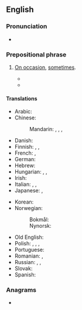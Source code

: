 ==English==

===Pronunciation===
* {{audio|en|en-au-at times.ogg|Audio (AU)}}

===Prepositional phrase===
{{head|en|prepositional phrase}}

# {{lb|en|idiomatic}} [[on occasion|On occasion]], [[sometimes#Adverb|sometimes]].
#: {{synonyms|en|at turns|occasionally|Thesaurus:occasionally}}
#: {{ux|en|I feel lonely '''at times''', but then somebody phones, or calls round, and I cheer up again.}}
#* {{quote-journal|en|4 March 2015|Louise Taylor|{{w|Papiss Cissé}} and {{w|Jonny Evans}} spitting row mars Manchester United’s win over Newcastle|The Guardian|url=http://www.theguardian.com/football/2015/mar/04/newcastle-united-manchester-united-premier-league-match-report|text=If '''at times''' {{w|Louis van Gaal|Van Gaal}}’s players let themselves down with careless concessions of possession, {{w|John Carver (footballer)|Carver}} knew his side had been reprieved when, back to goal, {{w|Wayne Rooney}} controlled the ball on his chest, swivelled and dinked a shot wide.}}
#* {{RQ:Schuster Hepaticae|volume=V|page=viii|text=This means, '''at times''', long and perhaps overly discursive discussions of other taxa.}}

====Translations====
{{trans-top|on occasion, sometimes}}
* Arabic: {{t|ar|أَحْيَانًا}}
* Chinese:
*: Mandarin: {{t+|cmn|有時}}, {{t+|cmn|有时|tr=yǒushí}}, {{t+|cmn|有時候}}, {{t+|cmn|有时候|tr=yǒushíhou}}
* Danish: {{t|da|til tider}}
* Finnish: {{t+|fi|ajoittain}}, {{t+|fi|välillä}}, {{t+|fi|joskus}}
* French: {{t+|fr|parfois}}, {{t+|fr|de temps à autre}}
* German: {{t+|de|zeitweise}}
* Hebrew: {{t+|he|לִפְעָמִים|tr=lif'`amím}}
* Hungarian: {{t+|hu|időnként}}, {{t+|hu|néha}}, {{t+|hu|olykor}}
* Irish: {{t|ga|scaití}}
* Italian: {{t|it|a volte}}, {{t+|it|talvolta}}, {{t|it|di quando in quando}}
* Japanese: {{t+|ja|時時|tr=ときどき, tokidoki}}, {{t+|ja|時々|tr=ときどき, tokidoki}}
{{trans-mid}}
* Korean: {{t+|ko|자주}}
* Norwegian:
*: Bokmål: {{t|nb|til tider}}
*: Nynorsk: {{t|nn|til tider}}
* Old English: {{t|ang|hwilum}}
* Polish: {{t+|pl|niekiedy}}, {{t+|pl|czasami}}, {{t+|pl|momentami}}, {{t+|pl|chwilami}}
* Portuguese: {{t+|pt|às vezes}}
* Romanian: {{t+|ro|câteodată}}, {{t+|ro|uneori}}
* Russian: {{t+|ru|иногда́}}, {{t+|ru|времена́ми}}, {{t+|ru|подча́с}}
* Slovak: {{t|sk|občas}}
* Spanish: {{t+|es|a veces}}
{{trans-bottom}}

===Anagrams===
* {{anagrams|en|a=aeimstt|Matteis|etatism|matiest}}